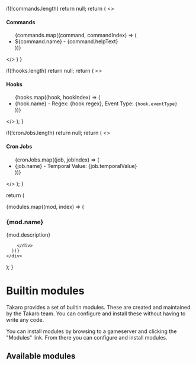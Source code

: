 
  if(!commands.length) return null;
  return (
    <>
      <h4>Commands</h4>
      <ul>
        {commands.map((command, commandIndex) => (
          <li>${command.name} - {command.helpText}</li>
        ))}
      </ul>
    </>
  )
}

  if(!hooks.length) return null;
  return (
    <>
      <h4>Hooks</h4>
      <ul>
        {hooks.map((hook, hookIndex) => (
          <li key={hookIndex}>
            {hook.name} - Regex: {hook.regex}, Event Type: <code>{hook.eventType}</code>
          </li>
        ))}
      </ul>
    </>
  );
}

  if(!cronJobs.length) return null;
  return (
    <>
      <h4>Cron Jobs</h4>
      <ul>
        {cronJobs.map((job, jobIndex) => (
          <li key={jobIndex}>
            {job.name} - Temporal Value: {job.temporalValue}
          </li>
        ))}
      </ul>
    </>
  );
}

  return (
    <div>
      {modules.map((mod, index) => (
        <div key={index}>
          <h3>{mod.name}</h3>
          <p>{mod.description}</p>
          <Commands commands={mod.commands} />
          <CronJobs cronJobs={mod.cronJobs} />
          <Hooks hooks={mod.hooks} />

        </div>
      ))}
    </div>

);
}

# Builtin modules

Takaro provides a set of builtin modules. These are created and maintained by the Takaro team. You can configure and install these without having to write any code.

You can install modules by browsing to a gameserver and clicking the "Modules" link. From there you can configure and install modules.

## Available modules

<ModulesList />
